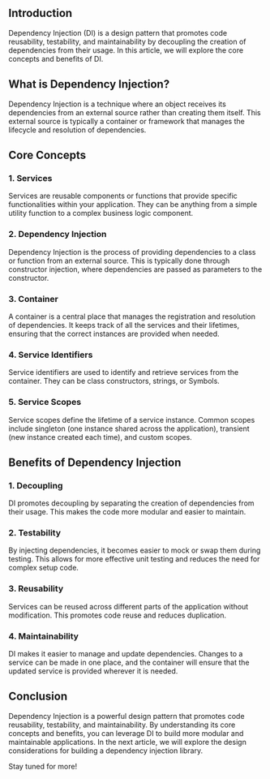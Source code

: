 ## Introduction

Dependency Injection (DI) is a design pattern that promotes code reusability, testability, and maintainability by decoupling the creation of dependencies from their usage. In this article, we will explore the core concepts and benefits of DI.

## What is Dependency Injection?

Dependency Injection is a technique where an object receives its dependencies from an external source rather than creating them itself. This external source is typically a container or framework that manages the lifecycle and resolution of dependencies.

## Core Concepts

### 1. Services

Services are reusable components or functions that provide specific functionalities within your application. They can be anything from a simple utility function to a complex business logic component.

### 2. Dependency Injection

Dependency Injection is the process of providing dependencies to a class or function from an external source. This is typically done through constructor injection, where dependencies are passed as parameters to the constructor.

### 3. Container

A container is a central place that manages the registration and resolution of dependencies. It keeps track of all the services and their lifetimes, ensuring that the correct instances are provided when needed.

### 4. Service Identifiers

Service identifiers are used to identify and retrieve services from the container. They can be class constructors, strings, or Symbols.

### 5. Service Scopes

Service scopes define the lifetime of a service instance. Common scopes include singleton (one instance shared across the application), transient (new instance created each time), and custom scopes.

## Benefits of Dependency Injection

### 1. Decoupling

DI promotes decoupling by separating the creation of dependencies from their usage. This makes the code more modular and easier to maintain.

### 2. Testability

By injecting dependencies, it becomes easier to mock or swap them during testing. This allows for more effective unit testing and reduces the need for complex setup code.

### 3. Reusability

Services can be reused across different parts of the application without modification. This promotes code reuse and reduces duplication.

### 4. Maintainability

DI makes it easier to manage and update dependencies. Changes to a service can be made in one place, and the container will ensure that the updated service is provided wherever it is needed.

## Conclusion

Dependency Injection is a powerful design pattern that promotes code reusability, testability, and maintainability. By understanding its core concepts and benefits, you can leverage DI to build more modular and maintainable applications. In the next article, we will explore the design considerations for building a dependency injection library.

Stay tuned for more!